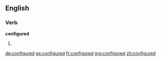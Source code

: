 ==English==

===Verb===
'''configured'''

# {{past of|configure}}

[[de:configured]]
[[es:configured]]
[[fr:configured]]
[[mg:configured]]
[[zh:configured]]